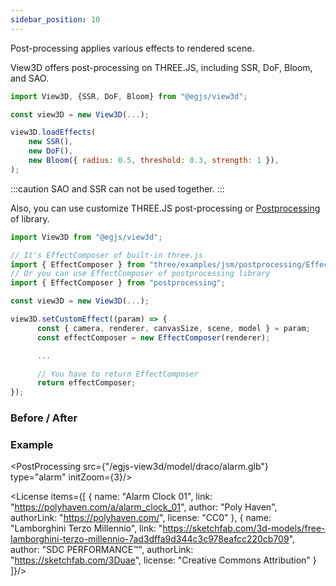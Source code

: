 ```yaml
---
sidebar_position: 10
---
```


<OptionDescriptor type="null | EffectComposerType " defaultVal="null"/>

Post-processing applies various effects to rendered scene.

View3D offers post-processing on THREE.JS, including SSR, DoF, Bloom, and SAO.

```js
import View3D, {SSR, DoF, Bloom} from "@egjs/view3d";

const view3D = new View3D(...);

view3D.loadEffects(
    new SSR(),
    new DoF(),
    new Bloom({ radius: 0.5, threshold: 0.3, strength: 1 }),
);

```
:::caution
SAO and SSR can not be used together.
:::

Also, you can use customize THREE.JS post-processing or [Postprocessing](https://github.com/pmndrs/postprocessing) of library.

```js
import View3D from "@egjs/view3d";

// It's EffectComposer of built-in three.js
import { EffectComposer } from "three/examples/jsm/postprocessing/EffectComposer";
// Or you can use EffectComposer of postprocessing library
import { EffectComposer } from "postprocessing";

const view3D = new View3D(...);

view3D.setCustomEffect((param) => {
      const { camera, renderer, canvasSize, scene, model } = param;
      const effectComposer = new EffectComposer(renderer);

      ...

      // You have to return EffectComposer
      return effectComposer;
});
```


### Before / After
<div className="columns">
  <div className="column is-6">
    <PostProcessing src={"/egjs-view3d/model/draco/alarm.glb"} type="alarm" setPostProcessing={false} initZoom={4}/>
  </div>
  <div className="column is-6">
    <PostProcessing src={"/egjs-view3d/model/draco/alarm.glb"} type="alarm" initZoom={4}/>
  </div>
</div>

<div className="columns">
  <div className="column is-6">
    <PostProcessing src={"/egjs-view3d/model/lamborghini.glb"} setPostProcessing={false}/>
  </div>
  <div className="column is-6">
    <PostProcessing src={"/egjs-view3d/model/lamborghini.glb"} type={"car"}/>
  </div>
</div>


### Example
<PostProcessing src={"/egjs-view3d/model/draco/alarm.glb"} type="alarm" initZoom={3}/>

<License items={[
  {
    name: "Alarm Clock 01",
    link: "https://polyhaven.com/a/alarm_clock_01",
    author: "Poly Haven",
    authorLink: "https://polyhaven.com/",
    license: "CC0"
  },
  {
    name: "Lamborghini Terzo Millennio",
    link: "https://sketchfab.com/3d-models/free-lamborghini-terzo-millennio-7ad3dffa9d344c3c978eafcc220cb709",
    author: "SDC PERFORMANCE™️",
    authorLink: "https://sketchfab.com/3Duae",
    license: "Creative Commons Attribution"
  }
]}/>
